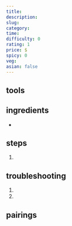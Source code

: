 ```yaml
---
title: 
description: 
slug: 
category:
time:
difficulty: 0
rating: 1
price: $
spicy: 0
veg: 
asian: false
---
```


## tools

## ingredients
- 

## steps
1. 

## troubleshooting
1. <FootnoteRef n='1' client:idle></FootnoteRef>
2. <FootnoteRef n='2' client:idle></FootnoteRef>

## pairings

